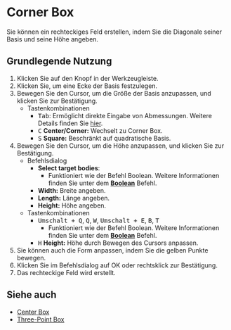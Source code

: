 
# Corner Box

<Reference shortcut='Umschalt + B' command='Corner Box' button='Werkzeugleiste' />

Sie können ein rechteckiges Feld erstellen, indem Sie die Diagonale seiner Basis und seine Höhe angeben.

## Grundlegende Nutzung

1. Klicken Sie auf den <ButtonIcon type="button-corner-box" /> Knopf in der Werkzeugleiste.
2. Klicken Sie, um eine Ecke der Basis festzulegen.
3. Bewegen Sie den Cursor, um die Größe der Basis anzupassen, und klicken Sie zur Bestätigung.
   - <Kst>Tastenkombinationen</Kst>
      - <kbd>Tab</kbd>: Ermöglicht direkte Eingabe von Abmessungen. Weitere Details finden Sie [hier](./sketching-essentials#specify-dimensions-numerically).
      - <kbd>C</kbd> **Center/Corner:** Wechselt zu Corner Box.
      - <kbd>S</kbd> **Square:** Beschränkt auf quadratische Basis.
4. Bewegen Sie den Cursor, um die Höhe anzupassen, und klicken Sie zur Bestätigung.
   - <Kst>Befehlsdialog</Kst>
      - **Select target bodies**:
         - Funktioniert wie der Befehl Boolean. Weitere Informationen finden Sie unter dem [**Boolean**](../solid/boolean) Befehl.
      - **Width:** Breite angeben.
      - **Length:** Länge angeben.
      - **Height:** Höhe angeben.
   - <Kst>Tastenkombinationen</Kst>
      - <kbd>Umschalt + Q</kbd>, <kbd>Q</kbd>, <kbd>W</kbd>, <kbd>Umschalt + E</kbd>, <kbd>B</kbd>, <kbd>T</kbd>
         - Funktioniert wie der Befehl Boolean. Weitere Informationen finden Sie unter dem [**Boolean**](../solid/boolean) Befehl.
      - <kbd>H</kbd> **Height:** Höhe durch Bewegen des Cursors anpassen.
5. Sie können auch die Form anpassen, indem Sie die gelben Punkte bewegen.
6. Klicken Sie im Befehlsdialog auf OK oder rechtsklick zur Bestätigung.
7. Das rechteckige Feld wird erstellt.


<VideoPlayer fileName="corner-box"/>

## Siehe auch
- [Center Box](./center-box)
- [Three-Point Box](./three-point-box)